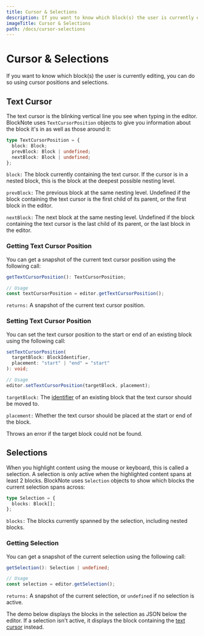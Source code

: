```yaml
---
title: Cursor & Selections
description: If you want to know which block(s) the user is currently editing, you can do so using cursor positions and selections.
imageTitle: Cursor & Selections
path: /docs/cursor-selections
---
```






# Cursor & Selections

If you want to know which block(s) the user is currently editing, you can do so using cursor positions and selections.

## Text Cursor

The text cursor is the blinking vertical line you see when typing in the editor. BlockNote uses `TextCursorPosition` objects to give you information about the block it's in as well as those around it:

```typescript
type TextCursorPosition = {
  block: Block;
  prevBlock: Block | undefined;
  nextBlock: Block | undefined;
};
```

`block:` The block currently containing the text cursor. If the cursor is in a nested block, this is the block at the deepest possible nesting level.

`prevBlock:` The previous block at the same nesting level. Undefined if the block containing the text cursor is the first child of its parent, or the first block in the editor.

`nextBlock:` The next block at the same nesting level. Undefined if the block containing the text cursor is the last child of its parent, or the last block in the editor.

### Getting Text Cursor Position

You can get a snapshot of the current text cursor position using the following call:

```typescript
getTextCursorPosition(): TextCursorPosition;

// Usage
const textCursorPosition = editor.getTextCursorPosition();
```

`returns:` A snapshot of the current text cursor position.

### Setting Text Cursor Position

You can set the text cursor position to the start or end of an existing block using the following call:

```typescript
setTextCursorPosition(
  targetBlock: BlockIdentifier,
  placement: "start" | "end" = "start"
): void;

// Usage
editor.setTextCursorPosition(targetBlock, placement);
```

`targetBlock:` The [identifier](/docs/editor-api/manipulating-blocks#block-identifiers) of an existing block that the text cursor should be moved to.

`placement:` Whether the text cursor should be placed at the start or end of the block.

Throws an error if the target block could not be found.

## Selections

When you highlight content using the mouse or keyboard, this is called a selection. A selection is only active when the highlighted content spans at least 2 blocks. BlockNote uses `Selection` objects to show which blocks the current selection spans across:

```typescript
type Selection = {
  blocks: Block[];
};
```

`blocks:` The blocks currently spanned by the selection, including nested blocks.

### Getting Selection

You can get a snapshot of the current selection using the following call:

```typescript
getSelection(): Selection | undefined;

// Usage
const selection = editor.getSelection();
```

`returns:` A snapshot of the current selection, or `undefined` if no selection is active.

The demo below displays the blocks in the selection as JSON below the editor. If a selection isn't active, it displays the block containing the [text cursor]() instead.

<Example name="cursor-selections/selection-blocks" />